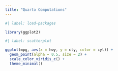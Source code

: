 ```yaml
---
title: "Quarto Computations"
---
```


```r
#| label: load-packages

library(ggplot2)
```

```r
#| label: scatterplot

ggplot(mpg, aes(x = hwy, y = cty, color = cyl)) +
  geom_point(alpha = 0.5, size = 2) +
  scale_color_viridis_c() +
  theme_minimal()
```